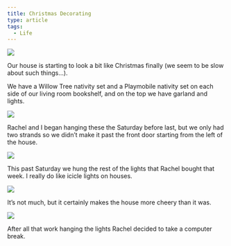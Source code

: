 ```yaml
---
title: Christmas Decorating
type: article
tags:
  - Life
---
```


![](http://www.tjdraper.com/myblogpics/insidelights.jpg)

Our house is starting to look a bit like Christmas finally (we seem to be slow about such things…).

We have a Willow Tree nativity set and a Playmobile nativity set on each side of our living room bookshelf, and on the top we have garland and lights.

![](http://www.tjdraper.com/myblogpics/outsidelights1.jpg)

Rachel and I began hanging these the Saturday before last,  but we only had two strands so we didn’t make it past the front door starting from the left of the house.

![](http://www.tjdraper.com/myblogpics/outsidelights2.jpg)







This past Saturday we hung the rest of the lights that Rachel bought that week. I really do like icicle lights on houses.

![](http://www.tjdraper.com/myblogpics/outsidelights3.jpg)











It’s not much, but it certainly makes the house more cheery than it was.

![](http://www.tjdraper.com/myblogpics/rachel.jpg)















After all that work hanging the lights Rachel decided to take a computer break.
